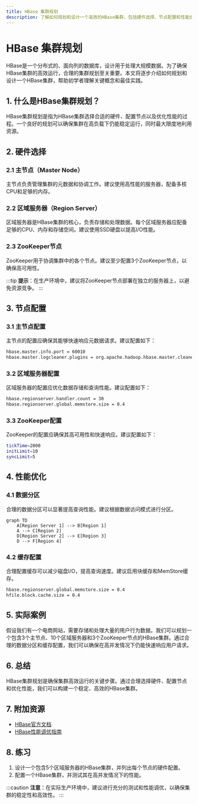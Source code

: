 ```yaml
---
title: HBase 集群规划
description: 了解如何规划和设计一个高效的HBase集群，包括硬件选择、节点配置和性能优化策略。
---
```


# HBase 集群规划

HBase是一个分布式的、面向列的数据库，设计用于处理大规模数据。为了确保HBase集群的高效运行，合理的集群规划至关重要。本文将逐步介绍如何规划和设计一个HBase集群，帮助初学者理解关键概念和最佳实践。

## 1. 什么是HBase集群规划？

HBase集群规划是指为HBase集群选择合适的硬件、配置节点以及优化性能的过程。一个良好的规划可以确保集群在高负载下仍能稳定运行，同时最大限度地利用资源。

## 2. 硬件选择

### 2.1 主节点（Master Node）

主节点负责管理集群的元数据和协调工作。建议使用高性能的服务器，配备多核CPU和足够的内存。

### 2.2 区域服务器（Region Server）

区域服务器是HBase集群的核心，负责存储和处理数据。每个区域服务器应配备足够的CPU、内存和存储空间。建议使用SSD硬盘以提高I/O性能。

### 2.3 ZooKeeper节点

ZooKeeper用于协调集群中的各个节点。建议至少配置3个ZooKeeper节点，以确保高可用性。

:::tip
**提示**：在生产环境中，建议将ZooKeeper节点部署在独立的服务器上，以避免资源竞争。
:::

## 3. 节点配置

### 3.1 主节点配置

主节点的配置应确保其能够快速响应元数据请求。建议配置如下：

```bash
hbase.master.info.port = 60010
hbase.master.logcleaner.plugins = org.apache.hadoop.hbase.master.cleaner.TimeToLiveLogCleaner
```

### 3.2 区域服务器配置

区域服务器的配置应优化数据存储和查询性能。建议配置如下：

```bash
hbase.regionserver.handler.count = 30
hbase.regionserver.global.memstore.size = 0.4
```

### 3.3 ZooKeeper配置

ZooKeeper的配置应确保其高可用性和快速响应。建议配置如下：

```bash
tickTime=2000
initLimit=10
syncLimit=5
```

## 4. 性能优化

### 4.1 数据分区

合理的数据分区可以显著提高查询性能。建议根据数据访问模式进行分区。

```mermaid
graph TD
    A[Region Server 1] --> B[Region 1]
    A --> C[Region 2]
    D[Region Server 2] --> E[Region 3]
    D --> F[Region 4]
```

### 4.2 缓存配置

合理配置缓存可以减少磁盘I/O，提高查询速度。建议启用块缓存和MemStore缓存。

```bash
hbase.regionserver.global.memstore.size = 0.4
hfile.block.cache.size = 0.4
```

## 5. 实际案例

假设我们有一个电商网站，需要存储和处理大量的用户行为数据。我们可以规划一个包含3个主节点、10个区域服务器和3个ZooKeeper节点的HBase集群。通过合理的数据分区和缓存配置，我们可以确保在高并发情况下仍能快速响应用户请求。

## 6. 总结

HBase集群规划是确保集群高效运行的关键步骤。通过合理选择硬件、配置节点和优化性能，我们可以构建一个稳定、高效的HBase集群。

## 7. 附加资源

- [HBase官方文档](https://hbase.apache.org/)
- [HBase性能调优指南](https://hbase.apache.org/book.html#performance)

## 8. 练习

1. 设计一个包含5个区域服务器的HBase集群，并列出每个节点的硬件配置。
2. 配置一个HBase集群，并测试其在高并发情况下的性能。

:::caution
**注意**：在实际生产环境中，建议进行充分的测试和性能调优，以确保集群的稳定性和高效性。
:::